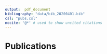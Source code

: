```yaml
---
output:  pdf_document
bibliography: "data/bib_20200401.bib"
csl: "pubs.csl"
nocite: '@*' # used to show uncited citations
---
```


# Publications 

<div id="refs"></div>
